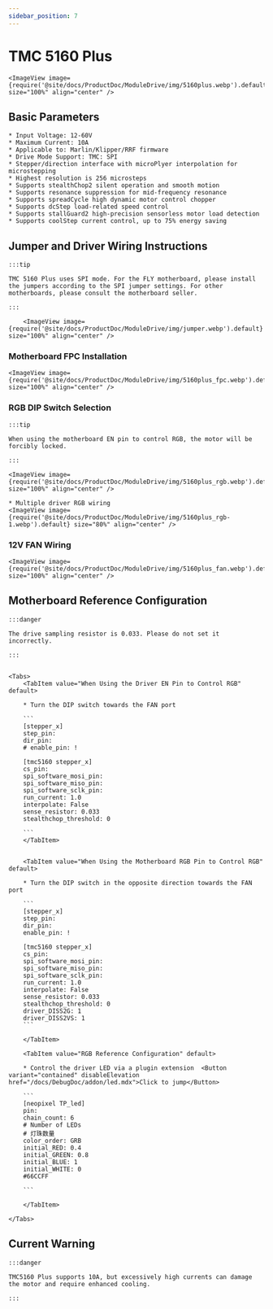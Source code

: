 ```yaml
---
sidebar_position: 7
---
```











# TMC 5160 Plus

    <ImageView image={require('@site/docs/ProductDoc/ModuleDrive/img/5160plus.webp').default} size="100%" align="center" />

## Basic Parameters

    * Input Voltage: 12-60V
    * Maximum Current: 10A
    * Applicable to: Marlin/Klipper/RRF firmware
    * Drive Mode Support: TMC: SPI
    * Stepper/direction interface with microPlyer interpolation for microstepping
    * Highest resolution is 256 microsteps
    * Supports stealthChop2 silent operation and smooth motion
    * Supports resonance suppression for mid-frequency resonance
    * Supports spreadCycle high dynamic motor control chopper
    * Supports dcStep load-related speed control
    * Supports stallGuard2 high-precision sensorless motor load detection
    * Supports coolStep current control, up to 75% energy saving

## Jumper and Driver Wiring Instructions

    :::tip

    TMC 5160 Plus uses SPI mode. For the FLY motherboard, please install the jumpers according to the SPI jumper settings. For other motherboards, please consult the motherboard seller.

    :::

        <ImageView image={require('@site/docs/ProductDoc/ModuleDrive/img/jumper.webp').default} size="100%" align="center" />

### Motherboard FPC Installation

    <ImageView image={require('@site/docs/ProductDoc/ModuleDrive/img/5160plus_fpc.webp').default} size="100%" align="center" />

### RGB DIP Switch Selection

    :::tip

    When using the motherboard EN pin to control RGB, the motor will be forcibly locked.

    :::

    <ImageView image={require('@site/docs/ProductDoc/ModuleDrive/img/5160plus_rgb.webp').default} size="100%" align="center" />
    
    * Multiple driver RGB wiring
    <ImageView image={require('@site/docs/ProductDoc/ModuleDrive/img/5160plus_rgb-1.webp').default} size="80%" align="center" />


### 12V FAN Wiring

    <ImageView image={require('@site/docs/ProductDoc/ModuleDrive/img/5160plus_fan.webp').default} size="100%" align="center" />

## Motherboard Reference Configuration

    :::danger

    The drive sampling resistor is 0.033. Please do not set it incorrectly.

    :::


    <Tabs>
        <TabItem value="When Using the Driver EN Pin to Control RGB" default>
        
        * Turn the DIP switch towards the FAN port

        ```
        [stepper_x]
        step_pin: 
        dir_pin: 
        # enable_pin: !

        [tmc5160 stepper_x]
        cs_pin: 
        spi_software_mosi_pin: 
        spi_software_miso_pin: 
        spi_software_sclk_pin: 
        run_current: 1.0
        interpolate: False
        sense_resistor: 0.033
        stealthchop_threshold: 0

        ```
        </TabItem>


        <TabItem value="When Using the Motherboard RGB Pin to Control RGB" default>
        
        * Turn the DIP switch in the opposite direction towards the FAN port

        ```
        [stepper_x]
        step_pin: 
        dir_pin: 
        enable_pin: !
        
        [tmc5160 stepper_x]
        cs_pin: 
        spi_software_mosi_pin: 
        spi_software_miso_pin: 
        spi_software_sclk_pin: 
        run_current: 1.0
        interpolate: False
        sense_resistor: 0.033
        stealthchop_threshold: 0
        driver_DISS2G: 1
        driver_DISS2VS: 1
        ```  

        </TabItem>

        <TabItem value="RGB Reference Configuration" default>

        * Control the driver LED via a plugin extension  <Button variant="contained" disableElevation href="/docs/DebugDoc/addon/led.mdx">Click to jump</Button>

        ```
        [neopixel TP_led]
        pin: 
        chain_count: 6
        # Number of LEDs
        # 灯珠数量
        color_order: GRB
        initial_RED: 0.4    
        initial_GREEN: 0.8
        initial_BLUE: 1
        initial_WHITE: 0
        #66CCFF 

        ```  

        </TabItem>

    </Tabs>

## Current Warning

    :::danger

    TMC5160 Plus supports 10A, but excessively high currents can damage the motor and require enhanced cooling.

    :::